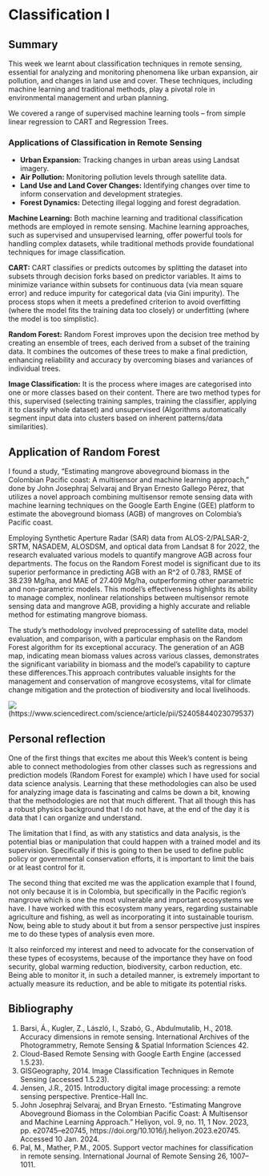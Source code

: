 
# Classification I

## Summary

This week we learnt about classification techniques in remote sensing, essential for analyzing and monitoring phenomena like urban expansion, air pollution, and changes in land use and cover. These techniques, including machine learning and traditional methods, play a pivotal role in environmental management and urban planning.

We covered a range of supervised machine learning tools – from simple linear regression to CART and Regression Trees. 

### Applications of Classification in Remote Sensing

- **Urban Expansion:** Tracking changes in urban areas using Landsat imagery.
- **Air Pollution:** Monitoring pollution levels through satellite data.
- **Land Use and Land Cover Changes:** Identifying changes over time to inform conservation and development strategies.
- **Forest Dynamics:** Detecting illegal logging and forest degradation.

**Machine Learning:** Both machine learning and traditional classification methods are employed in remote sensing. Machine learning approaches, such as supervised and unsupervised learning, offer powerful tools for handling complex datasets, while traditional methods provide foundational techniques for image classification.

**CART:** CART classifies or predicts outcomes by splitting the dataset into subsets through decision forks based on predictor variables. It aims to minimize variance within subsets for continuous data (via mean square error) and reduce impurity for categorical data (via Gini impurity). The process stops when it meets a predefined criterion to avoid overfitting (where the model fits the training data too closely) or underfitting (where the model is too simplistic).

**Random Forest:** Random Forest improves upon the decision tree method by creating an ensemble of trees, each derived from a subset of the training data. It combines the outcomes of these trees to make a final prediction, enhancing reliability and accuracy by overcoming biases and variances of individual trees.

**Image Classification:** It is the process where images are categorised into one or more classes based on their content. There are two method types for this, supervised (selecting training samples, training the classifier, applying it to classify whole dataset) and unsupervised (Algorithms automatically segment input data into clusters based on inherent patterns/data similarities).

## Application of Random Forest

I found a study, "Estimating mangrove aboveground biomass in the Colombian Pacific coast: A multisensor and machine learning approach," done by John Josephraj Selvaraj and Bryan Ernesto Gallego Pérez, that utilizes a novel approach combining multisensor remote sensing data with machine learning techniques on the Google Earth Engine (GEE) platform to estimate the aboveground biomass (AGB) of mangroves on Colombia's Pacific coast. 

Employing Synthetic Aperture Radar (SAR) data from ALOS-2/PALSAR-2, SRTM, NASADEM, ALOSDSM, and optical data from Landsat 8 for 2022, the research evaluated various models to quantify mangrove AGB across four departments. The focus on the Random Forest model is significant due to its superior performance in predicting AGB with an R^2 of 0.783, RMSE of 38.239 Mg/ha, and MAE of 27.409 Mg/ha, outperforming other parametric and non-parametric models. This model's effectiveness highlights its ability to manage complex, nonlinear relationships between multisensor remote sensing data and mangrove AGB, providing a highly accurate and reliable method for estimating mangrove biomass.

The study's methodology involved preprocessing of satellite data, model evaluation, and comparison, with a particular emphasis on the Random Forest algorithm for its exceptional accuracy. The generation of an AGB map, indicating mean biomass values across various classes, demonstrates the significant variability in biomass and the model's capability to capture these differences.This approach contributes valuable insights for the management and conservation of mangrove ecosystems, vital for climate change mitigation and the protection of biodiversity and local livelihoods.

![](fandom forest.jpg)(https://www.sciencedirect.com/science/article/pii/S2405844023079537) 

## Personal reflection

One of the first things that excites me about this Week's content is being able to connect methodologies from other classes such as regressions and prediction models (Random Forest for example) which I have used for social data science analysis. Learning that these methodologies can also be used for analyzing image data is fascinating and calms be down a bit, knowing that the methodologies are not that much different. That all though this has a robust physics background that I do not have, at the end of the day it is data that I can organize and understand.

The limitation that I find, as with any statistics and data analysis, is the potential bias or manipulation that could happen with a trained model and its supervision. Specifically if this is going to then be used to define public policy or governmental conservation efforts, it is important to limit the bais or at least control for it. 

The second thing that excited me was the application example that I found, not only because it is in Colombia, but specifically in the Pacific region's mangrove which is one the most vulnerable and important ecosystems we have. I have worked with this ecosystem many years, regarding sustainable agriculture and fishing, as well as incorporating it into sustainable tourism. Now, being able to study about it but from a sensor perspective just inspires me to do these types of analysis even more. 

It also reinforced my interest and need to advocate for the conservation of these types of ecosystems, because of the importance they have on food security, global warming reduction, biodiversity, carbon reduction, etc. Being able to monitor it, in such a detailed manner, is extremely important to actually measure its reduction, and be able to mitigate its potential risks. 

## Bibliography 

1. Barsi, Á., Kugler, Z., László, I., Szabó, G., Abdulmutalib, H., 2018. Accuracy dimensions in remote sensing. International Archives of the Photogrammetry, Remote Sensing & Spatial Information Sciences 42.
2. Cloud-Based Remote Sensing with Google Earth Engine (accessed 1.5.23).
3. GISGeography, 2014. Image Classification Techniques in Remote Sensing (accessed 1.5.23).
4. Jensen, J.R., 2015. Introductory digital image processing: a remote sensing perspective. Prentice-Hall Inc.
5. John Josephraj Selvaraj, and Bryan Ernesto. “Estimating Mangrove Aboveground Biomass in the Colombian Pacific Coast: A Multisensor and Machine Learning Approach.” Heliyon, vol. 9, no. 11, 1 Nov. 2023, pp. e20745–e20745, https://doi.org/10.1016/j.heliyon.2023.e20745. Accessed 10 Jan. 2024.
6. Pal, M., Mather, P.M., 2005. Support vector machines for classification in remote sensing. International Journal of Remote Sensing 26, 1007–1011.





